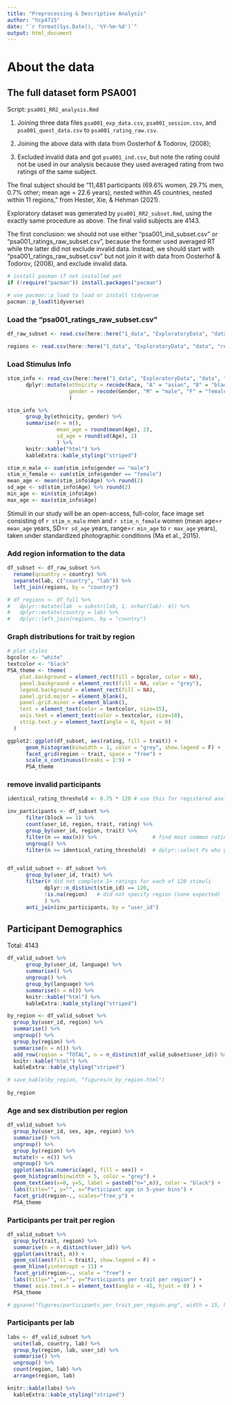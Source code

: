 ```yaml
---
title: "Preprocessing & Descriptive Analysis"
author: "hcp4715"
date: "`r format(Sys.Date(), '%Y-%m-%d')`"
output: html_document
---
```


# About the data

## The full dataset form PSA001

Script: `psa001_RR2_analysis.Rmd`

1.  Joining three data files `psa001_exp_data.csv`, `psa001_session.csv`, and `psa001_quest_data.csv` to `psa001_rating_raw.csv`.

2.  Joining the above data with data from Oosterhof & Todorov, (2008);

3.  Excluded invalid data and got `psa001_ind.csv`, but note the rating could not be used in our analysis because they used averaged rating from two ratings of the same subject.

The final subject should be "11,481 participants (69.6% women, 29.7% men, 0.7% other; mean age = 22.6 years), nested within 45 countries, nested within 11 regions," from Hester, Xie, & Hehman (2021).

Exploratory dataset was generated by `psa001_RR2_subset.Rmd`, using the exactly same procedure as above. The final valid subjects are 4143.

The first conclusion: we should not use either "psa001_ind_subset.csv" or "psa001_ratings_raw_subset.csv", because the former used averaged RT while the latter did not exclude invalid data. Instead, we should start with "psa001_ratings_raw_subset.csv" but not join it with data from Oosterhof & Todorov, (2008), and exclude invalid data.

```r
# install pacman if not installed yet
if (!require("pacman")) install.packages("pacman")

# use pacman::p_load to load or install tidyverse
pacman::p_load(tidyverse)
```

### Load the "psa001_ratings_raw_subset.csv"

```r
df_raw_subset <- read.csv(here::here("1_data", "ExploratoryData", "data", "psa001_ratings_raw_subset.csv"))

regions <- read.csv(here::here("1_data", "ExploratoryData", "data", "regions.csv"))
```

### Load Stimulus Info

```r
stim_info <- read_csv(here::here("1_data", "ExploratoryData", "data", "psa001_cfd_faces.csv")) %>%
      dplyr::mutate(ethnicity = recode(Race, "A" = "asian", "B" = "black", "L" = "latinx", "W" = "white"),
                    gender = recode(Gender, "M" = "male", "F" = "female")
                    )

stim_info %>%
      group_by(ethnicity, gender) %>%
      summarise(n = n(),
                mean_age = round(mean(Age), 2),
                sd_age = round(sd(Age), 2)
                ) %>%
      knitr::kable("html") %>%
      kableExtra::kable_styling("striped")

stim_n_male <- sum(stim_info$gender == "male")
stim_n_female <- sum(stim_info$gender == "female")
mean_age <- mean(stim_info$Age) %>% round(2)
sd_age <- sd(stim_info$Age) %>% round(2)
min_age <- min(stim_info$Age)
max_age <- max(stim_info$Age)
```

Stimuli in our study will be an open-access, full-color, face image set consisting of `r stim_n_male` men and `r stim_n_female` women (mean age=`r mean_age` years, SD=`r sd_age` years, range=`r min_age` to `r max_age` years), taken under standardized photographic conditions (Ma et al., 2015).

### Add region information to the data

```r
df_subset <- df_raw_subset %>%
  rename(qcountry = country) %>%
  separate(lab, c("country", "lab")) %>%
  left_join(regions, by = "country") 

# df_regions <- df_full %>% 
#   dplyr::mutate(lab  = substr(lab, 1, nchar(lab)- 4)) %>% 
#   dplyr::mutate(country = lab) %>% 
#   dplyr::left_join(regions, by = "country")
```

### Graph distributions for trait by region

```r
# plot styles
bgcolor <- "white"
textcolor <- "black"
PSA_theme <- theme(
    plot.background = element_rect(fill = bgcolor, color = NA),
    panel.background = element_rect(fill = NA, color = "grey"),
    legend.background = element_rect(fill = NA),
    panel.grid.major = element_blank(),
    panel.grid.minor = element_blank(),
    text = element_text(color = textcolor, size=15),
    axis.text = element_text(color = textcolor, size=10),
    strip.text.y = element_text(angle = 0, hjust = 0)
  )
```

```r
ggplot2::ggplot(df_subset, aes(rating, fill = trait)) +
      geom_histogram(binwidth = 1, color = "grey", show.legend = F) +
      facet_grid(region ~ trait, space = "free") +
      scale_x_continuous(breaks = 1:9) +
      PSA_theme
```

### remove invalid participants

```r
identical_rating_threshold <- 0.75 * 120 # use this for registered analyses

inv_participants <- df_subset %>%
      filter(block == 1) %>%
      count(user_id, region, trait, rating) %>%
      group_by(user_id, region, trait) %>%
      filter(n == max(n)) %>%                  # find most common rating for each P
      ungroup() %>%
      filter(n >= identical_rating_threshold)  # dplyr::select Ps who gave the same rating to >= 75% of stimuli, 219 participants


df_valid_subset <- df_subset %>%
      group_by(user_id, trait) %>%
      filter(# did not complete 1+ ratings for each of 120 stimuli
            dplyr::n_distinct(stim_id) == 120,  
            !is.na(region)   # did not specify region (none expected)
            ) %>%
      anti_join(inv_participants, by = "user_id") 

```

## Participant Demographics

Total: 4143

```r
df_valid_subset %>%
      group_by(user_id, language) %>%
      summarise() %>%
      ungroup() %>%
      group_by(language) %>%
      summarise(n = n()) %>%
      knitr::kable("html") %>%
      kableExtra::kable_styling("striped")
```

```r
by_region <- df_valid_subset %>%
  group_by(user_id, region) %>%
  summarise() %>%
  ungroup() %>%
  group_by(region) %>%
  summarise(n = n()) %>%
  add_row(region = "TOTAL", n = n_distinct(df_valid_subset$user_id)) %>%
  knitr::kable("html") %>%
  kableExtra::kable_styling("striped")

# save_kable(by_region, "figures/n_by_region.html")
           
by_region
```

### Age and sex distribution per region

```r
df_valid_subset %>%
  group_by(user_id, sex, age, region) %>%
  summarise() %>%
  ungroup() %>%
  group_by(region) %>%
  mutate(n = n()) %>%
  ungroup() %>%
  ggplot(aes(as.numeric(age), fill = sex)) +
  geom_histogram(binwidth = 5, color = "grey") +
  geom_text(aes(x=0, y=5, label = paste0("n=",n)), color = "black") +
  labs(title="", y="", x="Participant age in 5-year bins") +
  facet_grid(region~., scales="free_y") +
  PSA_theme
```

### Participants per trait per region

```r
df_valid_subset %>%
  group_by(trait, region) %>%
  summarise(n = n_distinct(user_id)) %>%
  ggplot(aes(trait, n)) +
  geom_col(aes(fill = trait), show.legend = F) +
  geom_hline(yintercept = 15) +
  facet_grid(region~., scale = "free") +
  labs(title="", x="", y="Participants per trait per region") +
  theme( axis.text.x = element_text(angle = -45, hjust = 0) ) + 
  PSA_theme

# ggsave("figures/participants_per_trait_per_region.png", width = 15, height = 8)
```

### Participants per lab

```r
labs <- df_valid_subset %>%
  unite(lab, country, lab) %>%
  group_by(region, lab, user_id) %>%
  summarise() %>%
  ungroup() %>%
  count(region, lab) %>%
  arrange(region, lab)

knitr::kable(labs) %>%
  kableExtra::kable_styling("striped")
```
